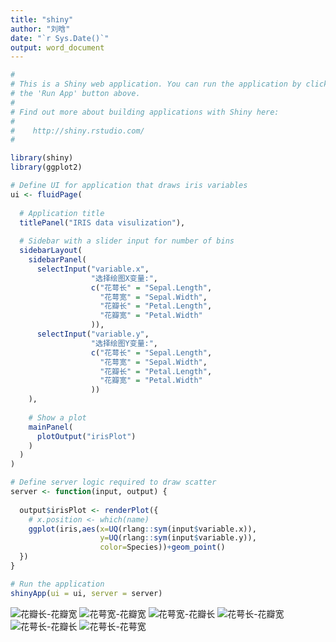 ```yaml
---
title: "shiny"
author: "刘晗"
date: "`r Sys.Date()`"
output: word_document
---
```


```R
#
# This is a Shiny web application. You can run the application by clicking
# the 'Run App' button above.
#
# Find out more about building applications with Shiny here:
#
#    http://shiny.rstudio.com/
#

library(shiny)
library(ggplot2)

# Define UI for application that draws iris variables
ui <- fluidPage(
  
  # Application title
  titlePanel("IRIS data visulization"),
  
  # Sidebar with a slider input for number of bins 
  sidebarLayout(
    sidebarPanel(
      selectInput("variable.x",
                  "选择绘图X变量:",
                  c("花萼长" = "Sepal.Length",
                    "花萼宽" = "Sepal.Width",
                    "花瓣长" = "Petal.Length",
                    "花瓣宽" = "Petal.Width"
                  )),
      selectInput("variable.y",
                  "选择绘图Y变量:",
                  c("花萼长" = "Sepal.Length",
                    "花萼宽" = "Sepal.Width",
                    "花瓣长" = "Petal.Length",
                    "花瓣宽" = "Petal.Width"
                  ))
    ),
    
    # Show a plot 
    mainPanel(
      plotOutput("irisPlot")
    )
  )
)

# Define server logic required to draw scatter
server <- function(input, output) {
  
  output$irisPlot <- renderPlot({
    # x.position <- which(name)
    ggplot(iris,aes(x=UQ(rlang::sym(input$variable.x)),
                    y=UQ(rlang::sym(input$variable.y)),
                    color=Species))+geom_point()
  })
}

# Run the application 
shinyApp(ui = ui, server = server)

```

![花瓣长-花瓣宽](花瓣长-花瓣宽.jpg "花瓣长-花瓣宽")
![花萼宽-花瓣宽](花萼宽-花瓣宽.jpg "花萼宽-花瓣宽")
![花萼宽-花瓣长](花萼宽-花瓣长.jpg "花萼宽-花瓣长")
![花萼长-花瓣宽](花萼长-花瓣宽.jpg "花萼长-花瓣宽")
![花萼长-花瓣长](花萼长-花瓣长.jpg "花萼长-花瓣长")
![花萼长-花萼宽](花萼长-花萼宽.jpg "花萼长-花萼宽")